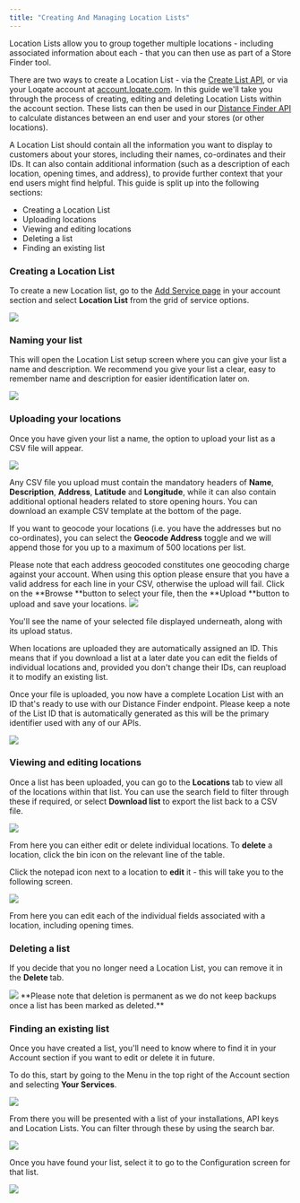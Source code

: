 ```yaml
---
title: "Creating And Managing Location Lists"
---
```



Location Lists allow you to group together multiple locations - including
associated information about each - that you can then use as part of a Store
Finder tool.

There are two ways to create a Location List - via the
[Create List API](/apis/store-finder/location-management-create-list/ "Location Management Create List"),
or via your Loqate account at
[account.loqate.com](https://account.loqate.com/account#/). In this guide we'll
take you through the process of creating, editing and deleting Location Lists
within the account section. These lists can then be used in our
[Distance Finder API](/apis/store-finder/global-distance-finder/ "Global Distance Finder")
to calculate distances between an end user and your stores (or other locations).

<CustomInfo image="/images/1020137f-support-customer.svg" imageSize="120px">
  A Location List should contain all the information you want to display to
  customers about your stores, including their names, co-ordinates and their
  IDs. It can also contain additional information (such as a description of each
  location, opening times, and address), to provide further context that your
  end users might find helpful.
</CustomInfo>
This guide is split up into the following sections:

- Creating a Location List
- Uploading locations
- Viewing and editing locations
- Deleting a list
- Finding an existing list

### Creating a Location List

To create a new Location list, go to the
[Add Service page](https://account.loqate.com/account#/Setup/) in your account
section and select **Location List** from the grid of service options.

<Frame caption="">
  <img src="/images/c0258408-location-list-1.png" />
</Frame>

### Naming your list

This will open the Location List setup screen where you can give your list a
name and description. We recommend you give your list a clear, easy to remember
name and description for easier identification later on.

<Frame caption="">
  <img src="/images/b744722c-location-list-2.png" />
</Frame>

### Uploading your locations

Once you have given your list a name, the option to upload your list as a CSV
file will appear.

<Frame caption="">
  <img src="/images/93be9c95-location-list-3.png" />
</Frame>

Any CSV file you upload must contain the mandatory headers of **Name**,
**Description**, **Address**, **Latitude** and **Longitude**, while it can also
contain additional optional headers related to store opening hours. You can
download an example CSV template at the bottom of the page.

If you want to geocode your locations (i.e. you have the addresses but no
co-ordinates), you can select the **Geocode Address** toggle and we will append
those for you up to a maximum of 500 locations per list.

<CustomInfo image="/images/1020137f-support-customer.svg" imageSize="120px">
  Please note that each address geocoded constitutes one geocoding charge
  against your account. When using this option please ensure that you have a
  valid address for each line in your CSV, otherwise the upload will fail.
</CustomInfo>
Click on the **Browse&#x20;**&#x62;utton to select your file, then the
**Upload&#x20;**&#x62;utton to upload and save your locations.

<Frame caption="">
  <img src="/images/1a550e8d-location-list-4.png" />
</Frame>

You'll see the name of your selected file displayed underneath, along with its
upload status.

<CustomInfo image="/images/1020137f-support-customer.svg" imageSize="120px">
  When locations are uploaded they are automatically assigned an ID. This means
  that if you download a list at a later date you can edit the fields of
  individual locations and, provided you don't change their IDs, can reupload it
  to modify an existing list.
</CustomInfo>

Once your file is uploaded, you now have a complete Location List with an ID
that's ready to use with our Distance Finder endpoint. Please keep a note of the
List ID that is automatically generated as this will be the primary identifier
used with any of our APIs.

<Frame caption="">
  <img src="/images/5941d313-location-list-5.png" />
</Frame>

### Viewing and editing locations

Once a list has been uploaded, you can go to the **Locations&#x20;**&#x74;ab to
view all of the locations within that list. You can use the search field to
filter through these if required, or select **Download list** to export the list
back to a CSV file.

<Frame caption="">
  <img src="/images/a97a43ec-location-list-6.png" />
</Frame>

From here you can either edit or delete individual locations. To **delete** a
location, click the bin icon on the relevant line of the table.

Click the notepad icon next to a location to **edit** it - this will take you to
the following screen.

<Frame caption="">
  <img src="/images/132cfae9-location-list-7.png" />
</Frame>

From here you can edit each of the individual fields associated with a location,
including opening times.

### Deleting a list

If you decide that you no longer need a Location List, you can remove it in the
**Delete&#x20;**&#x74;ab.

<Frame caption="">
  <img src="/images/01b5d7b7-location-list-8.png" />
</Frame>

<Warning>
  **Please note that deletion is permanent as we do not keep backups once a list
  has been marked as deleted.**
</Warning>

### Finding an existing list

Once you have created a list, you'll need to know where to find it in your
Account section if you want to edit or delete it in future.

To do this, start by going to the Menu in the top right of the Account section
and selecting **Your Services**.

<Frame caption="">
  <img src="/images/3684e480-location-list-9.png" />
</Frame>

From there you will be presented with a list of your installations, API keys and
Location Lists. You can filter through these by using the search bar.

<Frame caption="">
  <img src="/images/ae49de96-location-list-10.png" />
</Frame>

Once you have found your list, select it to go to the Configuration screen for
that list.

<Frame caption="">
  <img src="/images/5e6a66a3-location-list-11.png" />
</Frame>
